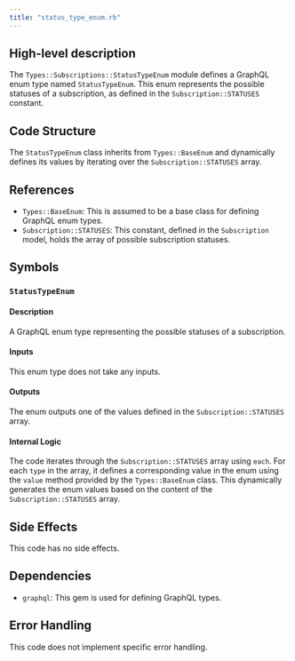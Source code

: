 ```yaml
---
title: "status_type_enum.rb"
---
```


## High-level description
The `Types::Subscriptions::StatusTypeEnum` module defines a GraphQL enum type named `StatusTypeEnum`. This enum represents the possible statuses of a subscription, as defined in the `Subscription::STATUSES` constant.

## Code Structure
The `StatusTypeEnum` class inherits from `Types::BaseEnum` and dynamically defines its values by iterating over the `Subscription::STATUSES` array.

## References
- `Types::BaseEnum`: This is assumed to be a base class for defining GraphQL enum types.
- `Subscription::STATUSES`: This constant, defined in the `Subscription` model, holds the array of possible subscription statuses.

## Symbols
### `StatusTypeEnum`
#### Description
A GraphQL enum type representing the possible statuses of a subscription.

#### Inputs
This enum type does not take any inputs.

#### Outputs
The enum outputs one of the values defined in the `Subscription::STATUSES` array.

#### Internal Logic
The code iterates through the `Subscription::STATUSES` array using `each`. For each `type` in the array, it defines a corresponding value in the enum using the `value` method provided by the `Types::BaseEnum` class. This dynamically generates the enum values based on the content of the `Subscription::STATUSES` array.

## Side Effects
This code has no side effects.

## Dependencies
- `graphql`: This gem is used for defining GraphQL types.

## Error Handling
This code does not implement specific error handling.
